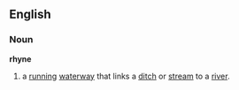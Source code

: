 ==English==
===Noun===
'''rhyne'''
# a [[running]] [[waterway]] that links a [[ditch]] or [[stream]] to a [[river]].